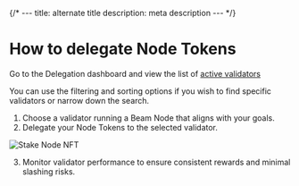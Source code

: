 
{/* ---
title: alternate title
description: meta description
--- */}

# How to delegate Node Tokens

Go to the Delegation dashboard and view the list of [active validators](https://beam-nodes-delegation-git-ui-add-chain-info-onbeam.vercel.app/delegations)

You can use the filtering and sorting options if you wish to find specific validators or narrow down the search.

1. Choose a validator running a Beam Node that aligns with your goals.
2. Delegate your Node Tokens to the selected validator.

<Image 
  src="/assets/nodes/delegation/stake-nft.PNG"
  alt="Stake Node NFT" 
  width={400} 
  height={200}
/>

3. Monitor validator performance to ensure consistent rewards and minimal slashing risks.
